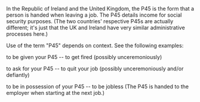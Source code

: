 {{rfc}}
In the Republic of Ireland and the United Kingdom, the P45 is the form that a person is handed when leaving a job. The P45 details income for social security purposes. (The two countries' respective P45s are actually different; it's just that the UK and Ireland have very similar administrative processes here.) 

Use of the term "P45" depends on context. See the following examples:

to be given your P45 -- to get fired (possibly unceremoniously) 

to ask for your P45 -- to quit your job (possibly unceremoniously and/or defiantly) 

to be in possession of your P45 -- to be jobless 
(The P45 is handed to the employer when starting at the next job.)